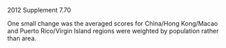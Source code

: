 2012 Supplement 7.70

One small change was the averaged scores for China/Hong Kong/Macao and Puerto Rico/Virgin Island regions were weighted by population rather than area. 

